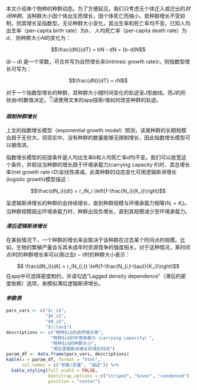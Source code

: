 本文介绍单个物种的种群动态。为了方便起见，我们只考虑无个体迁入或迁出的*封闭种群*。该种群大小因个体出生而增长，因个体死亡而缩小。若种群增长不受抑制，则其增长呈指数型。无论种群大小变化，其出生率和死亡率均不变。已知人均出生率（per-capita birth rate）为$b$， 人均死亡率（per-capita death rate）为$d$， 则种群大小$N$的变化为：

$$\frac{dN}{dT} = bN - dN = (b-d)N$$

$(b-d)$ 是一个常数，可合并写为自然增长率(intrinsic growth rate)$r$。则指数型增长可写为：

$$\frac{dN}{dT} = rN$$

对于一个指数型增长的种群，其种群大小随时间变化的轨迹呈J型曲线。而J的形状由$r$的数值决定。👇请使用文末的app探索$r$值如何改变种群的轨迹。

#### *限制种群增长*
上文的指数增长模型（exponential growth model）预测，该类种群的长期规模会趋于无穷大。但现实中，没有种群的数量能够无限制增长，因此指数增长模型可以被改进。 

指数增长模型的前提条件是人均出生率$b$和人均死亡率$d$均不变。我们可以放宽这个条件，并假设当种群的增长趋于环境承载力(carrying capacity $K$)时，其总增长率(net growth rate $rD$)呈线性递减。此类种群的动态变化可用逻辑斯谛增长(logistic growth)模型描述：

$$\frac{dN_i}{dt} = r_iN_i \left(1-\frac{N_i}{K_i}\right)$$

呈逻辑斯谛增长的种群的会持续增长，直到种群规模与环境承载力相等($N_i = K_i$)。当种群规模超出环境承载力时，种群出现负增长，直到其规模减少至环境承载力。

#### *滞后逻辑斯谛增长* 

在某些情况下，一个种群的增长率会取决于该种群在过去某个时间点的规模。比如，生物的繁殖产量会与其未成年时资源竞争的强度相关。对于这种情况，某时间点$t$时的种群增长率可以用过去$t-\tau$时的种群大小表示：  

$$  \frac{dN_i}{dt} = r_iN_{i,t} \left(1-\frac{N_{i,t-\tau}}{K_i}\right)$$
在app中可选择密度制约，并请勾选“Lagged density dependence”（滞后的密度依赖）选项，来模拟滞后逻辑斯谛增长。


#### *参数表*
```r
pars_vars <- c("$r_i$", 
               "$K_i$", 
               "$N_i$",
               "$\\tau$")
descriptions <- c("物种$i$的自然增长率",
                 "物种$i$的环境承载力（carrying capacity）",
                 "物种$i$的种群大小",
                 "滞后逻辑斯谛增长的滞后时间")
param_df <- data.frame(pars_vars, descriptions)
kable(x = param_df, format = "html", 
      col.names = c("参数/变量", "描述")) %>%
  kable_styling(full_width = FALSE, 
                bootstrap_options = c("striped", "hover", "condensed"),
                position = "center")
```

